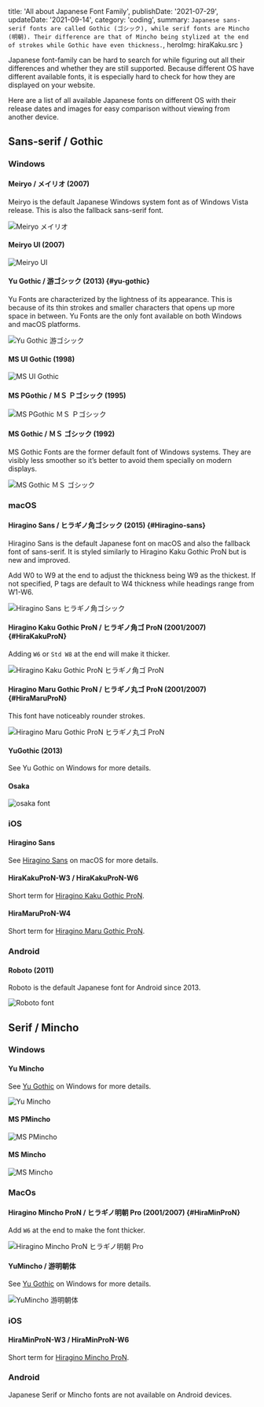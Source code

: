 

  title: 'All about Japanese Font Family',
  publishDate: '2021-07-29',
  updateDate: '2021-09-14',
  category: 'coding',
  summary: `Japanese sans-serif fonts are called Gothic (ゴシック), while serif fonts are Mincho (明朝). Their difference are that of Mincho being stylized at the end of strokes while Gothic have even thickness.`,
  heroImg: hiraKaku.src
}


Japanese font-family can be hard to search for while figuring out all their differences and whether they are still supported. Because different OS have different available fonts, it is especially hard to check for how they are displayed on your website.

Here are a list of all available Japanese fonts on different OS with their release dates and images for easy comparison without viewing from another device.

## Sans-serif / Gothic

### Windows

#### Meiryo / メイリオ (2007)

Meiryo is the default Japanese Windows system font as of Windows Vista release. This is also the fallback sans-serif font.

<img src={meiryo} alt="Meiryo メイリオ" type="imgBlock" />

#### Meiryo UI (2007)

<img src={meiryoUi} alt="Meiryo UI" type="imgBlock" />

#### Yu Gothic / 游ゴシック (2013) {#yu-gothic}

Yu Fonts are characterized by the lightness of its appearance. This is because of its thin strokes and smaller characters that opens up more space in between. Yu Fonts are the only font available on both Windows and macOS platforms.

<img src={yuGothic} alt="Yu Gothic 游ゴシック" type="imgBlock" />

#### MS UI Gothic (1998)

<img src={msUigothic} alt="MS UI Gothic" type="imgBlock" />

#### MS PGothic / ＭＳ Ｐゴシック (1995)

<img src={msPgothic} alt="MS PGothic ＭＳ Ｐゴシック" type="imgBlock" />

#### MS Gothic / ＭＳ ゴシック (1992)

MS Gothic Fonts are the former default font of Windows systems. They are visibly less smoother so it’s better to avoid them specially on modern displays.

<img src={msGothic} alt="MS Gothic ＭＳ ゴシック" type="imgBlock" />

### macOS

#### Hiragino Sans / ヒラギノ角ゴシック (2015) {#Hiragino-sans}

Hiragino Sans is the default Japanese font on macOS and also the fallback font of sans-serif. It is styled similarly to Hiragino Kaku Gothic ProN but is new and improved.

Add W0 to W9 at the end to adjust the thickness being W9 as the thickest. If not specified, P tags are default to W4 thickness while headings range from W1-W6.

<img src={hiraSans} alt="Hiragino Sans ヒラギノ角ゴシック" type="imgBlock" />

#### Hiragino Kaku Gothic ProN / ヒラギノ角ゴ ProN (2001/2007) {#HiraKakuProN}

Adding `W6` or `Std W8` at the end will make it thicker.

<img src={hiraKaku} alt="Hiragino Kaku Gothic ProN ヒラギノ角ゴ ProN" type="imgBlock" />

#### Hiragino Maru Gothic ProN / ヒラギノ丸ゴ ProN (2001/2007) {#HiraMaruProN}

This font have noticeably rounder strokes.

<img src={hiraMaru} alt="Hiragino Maru Gothic ProN ヒラギノ丸ゴ ProN" type="imgBlock" />

#### YuGothic (2013)

See Yu Gothic on Windows for more details.

#### Osaka

<img src={osaka} alt="osaka font" type="imgBlock" />

### iOS

#### Hiragino Sans

See [Hiragino Sans](#Hiragino-sans) on macOS for more details.

#### HiraKakuProN-W3 / HiraKakuProN-W6

Short term for [Hiragino Kaku Gothic ProN](#HiraKakuProN).

#### HiraMaruProN-W4

Short term for [Hiragino Maru Gothic ProN](#HiraMaruProN).

### Android

#### Roboto (2011)

Roboto is the default Japanese font for Android since 2013.

<img src={roboto} alt="Roboto font" width={337} height={104} type="imgBlock" />

## Serif / Mincho

### Windows

#### Yu Mincho

See [Yu Gothic](#yu-gothic) on Windows for more details.

<img src={yuMincho} alt="Yu Mincho" type="imgBlock" />

#### MS PMincho

<img src={msPmincho} alt="MS PMincho" type="imgBlock" />

#### MS Mincho

<img src={msMincho} alt="MS Mincho" type="imgBlock" />

### MacOs

#### Hiragino Mincho ProN / ヒラギノ明朝 Pro (2001/2007) {#HiraMinProN}

Add `W6` at the end to make the font thicker.

<img src={hiraMin} alt="Hiragino Mincho ProN ヒラギノ明朝 Pro" type="imgBlock" />

#### YuMincho / 游明朝体

See [Yu Gothic](#yu-gothic) on Windows for more details.

<img src={yuMincho} alt="YuMincho 游明朝体" type="imgBlock" />

### iOS

#### HiraMinProN-W3 / HiraMinProN-W6

Short term for [Hiragino Mincho ProN](#HiraMinProN).

### Android

Japanese Serif or Mincho fonts are not available on Android devices.